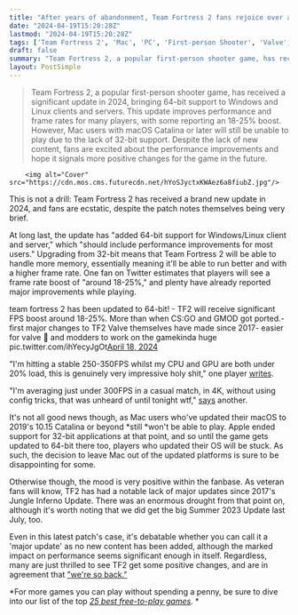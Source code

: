 ```yaml
---
title: "After years of abandonment, Team Fortress 2 fans rejoice over a patch that grants 25% extra FPS"
date: "2024-04-19T15:20:28Z"
lastmod: "2024-04-19T15:20:28Z"
tags: ['Team Fortress 2', 'Mac', 'PC', 'First-person Shooter', 'Valve', 'Free-to-play', '2023 Summer Update', '2017 Jungle Inferno Update']
draft: false
summary: "Team Fortress 2, a popular first-person shooter game, has received a significant update in 2024, bringing 64-bit support to Windows and Linux clients and servers. This update improves performance and frame rates for many players, with some reporting an 18-25% boost. However, Mac users with macOS Catalina or later will still be unable to play due to the lack of 32-bit support. Despite the lack of new content, fans are excited about the performance improvements and hope it signals more positive changes for the game in the future."
layout: PostSimple
---
```

> Team Fortress 2, a popular first-person shooter game, has received a significant update in 2024, bringing 64-bit support to Windows and Linux clients and servers. This update improves performance and frame rates for many players, with some reporting an 18-25% boost. However, Mac users with macOS Catalina or later will still be unable to play due to the lack of 32-bit support. Despite the lack of new content, fans are excited about the performance improvements and hope it signals more positive changes for the game in the future.


        <img alt="Cover" src="https://cdn.mos.cms.futurecdn.net/hYoSJyctxKWAez6a8fiubZ.jpg"/>
        
This is not a drill: Team Fortress 2 has received a brand new update in 2024, and fans are ecstatic, despite the patch notes themselves being very brief. 

At long last, the update has "added 64-bit support for Windows/Linux client and server," which "should include performance improvements for most users." Upgrading from 32-bit means that Team Fortress 2 will be able to handle more memory, essentially meaning it'll be able to run better and with a higher frame rate. One fan on Twitter estimates that players will see a frame rate boost of "around 18-25%," and plenty have already reported major improvements while playing.

team fortress 2 has been updated to 64-bit! - TF2 will receive significant FPS boost around 18-25%. More than when CS:GO and GMOD got ported.- first major changes to TF2 Valve themselves have made since 2017- easier for valve 🤞 and modders to work on the gamekinda huge pic.twitter.com/ihYecyJgOt[April 18, 2024](https://twitter.com/heavyfortres/status/1781104136538231196)

"I'm hitting a stable 250-350FPS whilst my CPU and GPU are both under 20% load, this is genuinely very impressive holy shit," one player [<u>writes</u>](https://x.com/PyroJoe/status/1781110801618628692).

"I'm averaging just under 300FPS in a casual match, in 4K, without using config tricks, that was unheard of until tonight wtf," [<u>says</u>](https://x.com/SirDuck74/status/1781105267716792811) another. 

It's not all good news though, as Mac users who've updated their macOS to 2019's 10.15 Catalina or beyond *still *won't be able to play. Apple ended support for 32-bit applications at that point, and so until the game gets updated to 64-bit there too, players who updated their OS will be stuck. As such, the decision to leave Mac out of the updated platforms is sure to be disappointing for some. 

Otherwise though, the mood is very positive within the fanbase. As veteran fans will know, TF2 has had a notable lack of major updates since 2017's Jungle Inferno Update. There was an enormous drought from that point on, although it's worth noting that we did get the big Summer 2023 Update last July, too. 

Even in this latest patch's case, it's debatable whether you can call it a 'major update' as no new content has been added, although the marked impact on performance seems significant enough in itself. Regardless, many are just thrilled to see TF2 get some positive changes, and are in agreement that [<u>"we're so back."</u>](https://twitter.com/wolfdogmax/status/1781279066651247016?t=6pQa0zBZHKtLL9iR-ZlBTg&s=19)

*For more games you can play without spending a penny, be sure to dive into our list of the top *[<u><em>25 best free-to-play games</em></u>](https://www.gamesradar.com/best-free-games-play-right-now/)*. *
        